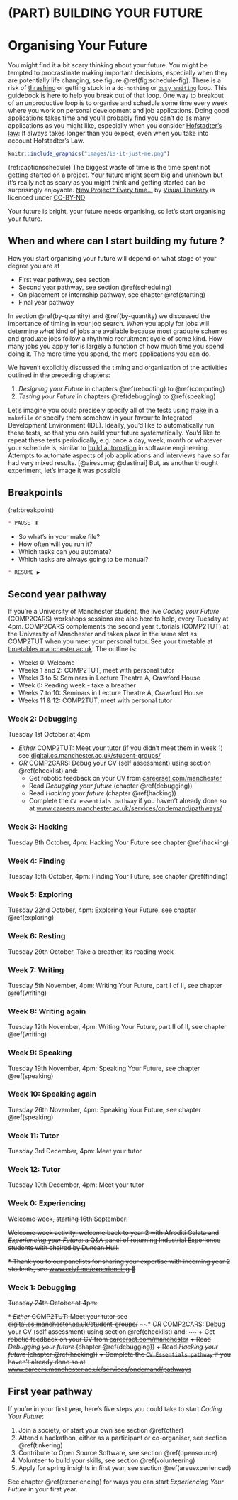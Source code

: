 # (PART) BUILDING YOUR FUTURE {-}

# Organising Your Future {#organising}
You might find it a bit scary thinking about your future. You might be tempted to procrastinate making important decisions, especially when they are potentially life changing, see figure \@ref(fig:schedule-fig). There is a risk of [thrashing](https://en.wikipedia.org/wiki/Thrashing_(computer_science)) or getting stuck in a `do-nothing` or [`busy waiting`](https://en.wikipedia.org/wiki/Busy_waiting) loop. This guidebook is here to help you break out of that loop. One way to breakout of an unproductive loop is to organise and schedule some time every week where you work on personal development and job applications. Doing good applications takes time and you'll probably find you can't do as many applications as you might like, especially when you consider [Hofstadter's law](https://en.wikipedia.org/wiki/Hofstadter%27s_law): It always takes longer than you expect, even when you take into account Hofstadter's Law.

```r
knitr::include_graphics("images/is-it-just-me.png")
```
(ref:captionschedule) The biggest waste of time is the time spent not getting started on a project. Your future might seem big and unknown but it's really not as scary as you might think and getting started can be surprisingly enjoyable. [New Project? Every time…](https://bryanmmathers.com/new-project-every-time/) by [Visual Thinkery](https://visualthinkery.com/) is licenced under [CC-BY-ND](https://creativecommons.org/licenses/by-nd/4.0/)

Your future is bright, your future needs organising, so let's start organising your future.

## When and where can I start building my future ? {#make}
How you start organising your future will depend on what stage of your degree you are at 

* First year pathway, see section 
* Second year pathway, see section \@ref(scheduling) 
* On placement or internship pathway, see chapter \@ref(starting)
* Final year pathway 


In section \@ref(by-quantity) and \@ref(by-quantity) we discussed the importance of timing in your job search. *When* you apply for jobs will determine *what* kind of jobs are available because most graduate schemes and graduate jobs follow a rhythmic recruitment cycle of some kind. How many jobs you apply for is largely a function of how much time you spend doing it. The more time you spend, the more applications you can do.

We haven't explicitly discussed the timing and organisation of the activities outlined in the preceding chapters:

1. *Designing your Future* in chapters \@ref(rebooting) to \@ref(computing)
1. *Testing your Future* in chapters \@ref(debugging) to \@ref(speaking)

Let's imagine you could precisely specify all of the tests using [make](https://en.wikipedia.org/wiki/Make_(software)) in a `makefile` or specify them somehow in your favourite Integrated Development Environment (IDE). Ideally, you'd like to automatically run these tests, so that you can build your future systematically. You'd like to repeat these tests periodically, e.g. once a day, week, month or whatever your schedule is, similar to [build automation](https://en.wikipedia.org/wiki/Build_automation) in software engineering. Attempts to automate aspects of job applications and interviews have so far had very mixed results. [@airesume; @dastinai] But, as another thought experiment, let's image it was possible

## Breakpoints {#bp6}
(ref:breakpoint)

```md
* PAUSE ⏸️
```

* So what's in your make file? 
* How often will you run it?
* Which tasks can you automate?
* Which tasks are always going to be manual?

```md
* RESUME ▶️
```

## Second year pathway {#scheduling}

If you're a University of Manchester student, the live *Coding your Future* (COMP2CARS) workshops sessions are also here to help, every Tuesday at 4pm.  COMP2CARS complements the second year tutorials (COMP2TUT) at the University of Manchester and takes place in the same slot as COMP2TUT when you meet your personal tutor. See your timetable at [timetables.manchester.ac.uk](https://timetables.manchester.ac.uk/). The outline is:

* Weeks 0: Welcome
* Weeks 1 and 2: COMP2TUT, meet with personal tutor
* Weeks 3 to 5: Seminars in Lecture Theatre A, Crawford House
* Week 6: Reading week - take a breather
* Weeks 7 to 10: Seminars in Lecture Theatre A, Crawford House
* Weeks 11 & 12: COMP2TUT, meet with personal tutor


### Week 2: Debugging {#week2}

Tuesday 1st October at 4pm

* *Either* COMP2TUT: Meet your tutor  (if you didn't meet them in week 1)  see [digital.cs.manchester.ac.uk/student-groups/](https://digital.cs.manchester.ac.uk/student-groups/)
* *OR* COMP2CARS: Debug your CV (self assessment) using section \@ref(checklist) and: 
    + Get robotic feedback on your CV from [careerset.com/manchester](https://careerset.com/manchester)
    + Read *Debugging your future* (chapter \@ref(debugging)) 
    + Read *Hacking your future* (chapter \@ref(hacking))
    + Complete the `CV essentials pathway` if you haven't already done so at [www.careers.manchester.ac.uk/services/ondemand/pathways/](https://www.careers.manchester.ac.uk/services/ondemand/pathways/)

### Week 3: Hacking {#week3}

Tuesday 8th October, 4pm: Hacking Your Future see chapter \@ref(hacking)


### Week 4: Finding {#week4}

Tuesday 15th October, 4pm: Finding Your Future, see chapter \@ref(finding)


### Week 5: Exploring {#week5}

Tuesday 22nd October, 4pm: Exploring Your Future, see chapter \@ref(exploring)

### Week 6: Resting {#week6}


Tuesday 29th October, Take a breather, its reading week

### Week 7: Writing {#week7}


Tuesday 5th November, 4pm: Writing Your Future, part I of II, see chapter \@ref(writing)


### Week 8: Writing again {#week8}


Tuesday 12th November, 4pm: Writing Your Future, part II of II, see chapter \@ref(writing)

### Week 9: Speaking {#week9}


Tuesday 19th November, 4pm: Speaking Your Future, see chapter \@ref(speaking)


### Week 10: Speaking again {#week10}

Tuesday 26th November, 4pm: Speaking Your Future, see chapter \@ref(speaking)

### Week 11: Tutor {#week11}


Tuesday 3rd December, 4pm: Meet your tutor 

### Week 12: Tutor {#week12}


Tuesday 10th December, 4pm: Meet your tutor 

### Week 0: Experiencing {#week0}

~~Welcome week, starting 16th September:~~

~~Welcome week activity, welcome back to year 2 with Afroditi Galata and *Experiencing your Future*: a Q&A panel of returning Industrial Experience students with chaired by Duncan Hull.~~ 

~~* Thank you to our panelists for sharing your expertise with incoming year 2 students, see [www.cdyf.me/experiencing](https://www.cdyf.me/experiencing) 🙏~~

### Week 1: Debugging {#week1}

~~Tuesday 24th October at 4pm:~~ 

~~* *Either* COMP2TUT: Meet your tutor see [digital.cs.manchester.ac.uk/student-groups/](https://digital.cs.manchester.ac.uk/student-groups/)~~
~~* *OR* COMP2CARS: Debug your CV (self assessment) using section \@ref(checklist) and: ~~
    ~~+ Get robotic feedback on your CV from [careerset.com/manchester](https://careerset.com/manchester)~~
    ~~+ Read *Debugging your future* (chapter \@ref(debugging))~~ 
    ~~+ Read *Hacking your future* (chapter \@ref(hacking))~~
    ~~+ Complete the `CV Essentials pathway` if you haven't already done so at [www.careers.manchester.ac.uk/services/ondemand/pathways](https://www.careers.manchester.ac.uk/services/ondemand/pathways/)~~


## First year pathway {#year1}

If you're in your first year, here's five steps you could take to start *Coding Your Future*:  

1. Join a society, or start your own see section \@ref(other)
1. Attend a hackathon, either as a participant or co-organiser, see section \@ref(tinkering) 
1. Contribute to Open Source Software, see section \@ref(opensource)
1. Volunteer to build your skills, see section \@ref(volunteering)
1. Apply for spring insights in first year, see section \@ref(areuexperienced) 

See chapter \@ref(experiencing) for ways you can start *Experiencing Your Future* in your first year.